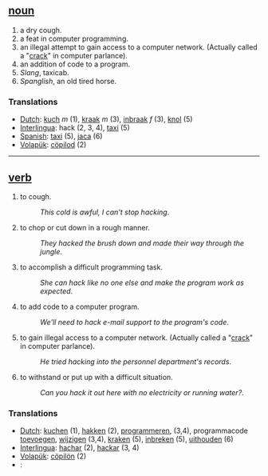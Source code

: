== [[noun]] ==
#a dry cough.
#a feat in computer programming. 
#an illegal attempt to gain access to a computer network. (Actually called a "[[crack]]" in computer parlance). 
#an addition of code to a program.
#''Slang'', taxicab.
#''Spanglish'', an old tired horse.

=== Translations ===
*[[Dutch]]: [[kuch]] ''m'' (1), [[kraak]] ''m'' (3), [[inbraak]] ''f'' (3), [[knol]] (5)
*[[Interlingua]]: hack (2, 3, 4), [[taxi]] (5)
*[[Spanish]]: [[taxi]] (5), [[jaca]] (6)
*[[Volapük]]: [[cöpilod]] (2)

----

== [[verb]] ==
#to cough.
#:''This cold is awful, I can't stop hacking''.
#to chop or cut down in a rough manner.
#:''They hacked the brush down and made their way through the jungle''.
#to accomplish a difficult programming task. 
#:''She can hack like no one else and make the program work as expected''.
#to add code to a computer program.
#:''We'll need to hack e-mail support to the program's code''.
#to gain illegal access to a computer network. (Actually called a "[[crack]]" in computer parlance).
#:''He tried hacking into the personnel department's records''.
#to withstand or put up with a difficult situation.
#:''Can you hack it out here with no electricity or running water?''.

=== Translations ===
*[[Dutch]]: [[kuchen]] (1), [[hakken]] (2), [[programmeren]], (3,4), programmacode [[toevoegen]], [[wijzigen]] (3,4), [[kraken]] (5), [[inbreken]] (5), [[uithouden]] (6)
*[[Interlingua]]: [[hachar]] (2), [[hackar]] (3, 4)
*[[Volapük]]: [[cöpilön]] (2)
*[[]]: [[]]